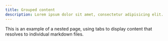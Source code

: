 ```yaml
---
title: Grouped content
description: Lorem ipsum dolor sit amet, consectetur adipisicing elit. Quisquam, voluptatibus.
---
```


This is an example of a nested page, using tabs to display content that resolves to individual markdown files.
